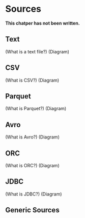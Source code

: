 # Sources {#sources}

**This chatper has not been written.**

## Text

(What is a text file?)
(Diagram)

## CSV

(What is CSV?)
(Diagram)

## Parquet

(What is Parquet?)
(Diagram)

## Avro

(What is Avro?)
(Diagram)

## ORC

(What is ORC?)
(Diagram)

## JDBC

(What is JDBC?)
(Diagram)

## Generic Sources



